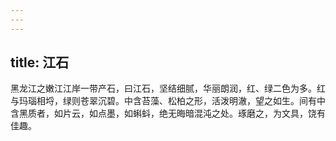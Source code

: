 ```yaml
---
---
---
```

title: 江石
---



黑龙江之嫩江江岸一带产石，曰江石，坚结细腻，华丽朗润，红、绿二色为多。红与玛瑙相埒，绿则苍翠沉碧。中含苔藻、松柏之形，活泼明澈，望之如生。间有中含黑质者，如片云，如点墨，如蝌蚪，绝无晦暗混沌之处。琢磨之，为文具，饶有佳趣。